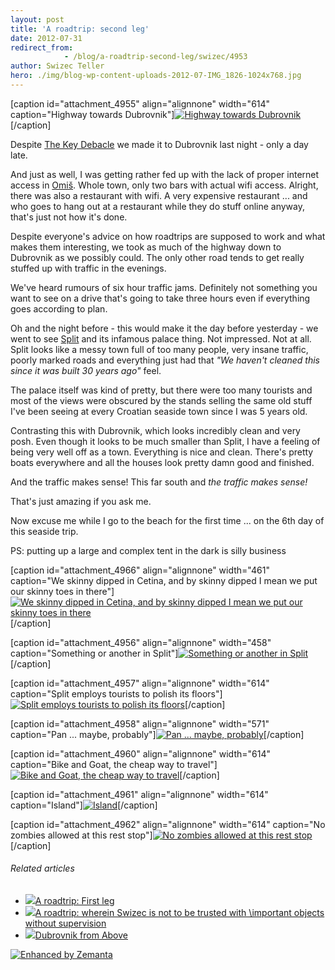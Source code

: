 ```yaml
---
layout: post
title: 'A roadtrip: second leg'
date: 2012-07-31
redirect_from: 
            - /blog/a-roadtrip-second-leg/swizec/4953
author: Swizec Teller
hero: ./img/blog-wp-content-uploads-2012-07-IMG_1826-1024x768.jpg
---
```

\[caption id="attachment_4955" align="alignnone" width="614" caption="Highway towards Dubrovnik"][![Highway towards Dubrovnik](./img/blog-wp-content-uploads-2012-07-IMG_1826-1024x768.jpg "Highway towards Dubrovnik")](http://swizec.com/blog/wp-content/uploads/2012/07/IMG_1826.jpg)\[/caption]



Despite [The Key Debacle](http://swizec.com/blog/a-roadtrip-wherein-swizec-is-not-to-be-trusted-with-\important-objects-without-supervision/swizec/4923 "A roadtrip: wherein Swizec is not to be trusted with \\important objects without supervision") we made it to Dubrovnik last night - only a day late.



And just as well, I was getting rather fed up with the lack of proper internet access in [Omiš](<http://maps.google.com/maps?ll=43.4333333333,16.6833333333&spn=0.1,0.1&q=43.4333333333,16.6833333333 (Omi%C5%A1)&t=h> "Omiš"). Whole town, only two bars with actual wifi access. Alright, there was also a restaurant with wifi. A very expensive restaurant ... and who goes to hang out at a restaurant while they do stuff online anyway, that's just not how it's done.



Despite everyone's advice on how roadtrips are supposed to work and what makes them interesting, we took as much of the highway down to Dubrovnik as we possibly could. The only other road tends to get really stuffed up with traffic in the evenings.



We've heard rumours of six hour traffic jams. Definitely not something you want to see on a drive that's going to take three hours even if everything goes according to plan.



Oh and the night before - this would make it the day before yesterday - we went to see [Split](<http://maps.google.com/maps?ll=43.5,16.4333333333&spn=0.1,0.1&q=43.5,16.4333333333 (Split%2C%20Croatia)&t=h> "Split, Croatia") and its infamous palace thing. Not impressed. Not at all. Split looks like a messy town full of too many people, very insane traffic, poorly marked roads and everything just had that _"We haven't cleaned this since it was built 30 years ago"_ feel.



The palace itself was kind of pretty, but there were too many tourists and most of the views were obscured by the stands selling the same old stuff I've been seeing at every Croatian seaside town since I was 5 years old.



Contrasting this with Dubrovnik, which looks incredibly clean and very posh. Even though it looks to be much smaller than Split, I have a feeling of being very well off as a town. Everything is nice and clean. There's pretty boats everywhere and all the houses look pretty damn good and finished.



And the traffic makes sense! This far south and _the traffic makes sense!_



That's just amazing if you ask me.



Now excuse me while I go to the beach for the first time ... on the 6th day of this seaside trip.



PS: putting up a large and complex tent in the dark is silly business



\[caption id="attachment_4966" align="alignnone" width="461" caption="We skinny dipped in Cetina, and by skinny dipped I mean we put our skinny toes in there"][![We skinny dipped in Cetina, and by skinny dipped I mean we put our skinny toes in there](./img/blog-wp-content-uploads-2012-07-IMG_1727-768x1024.jpg "We skinny dipped in Cetina, and by skinny dipped I mean we put our skinny toes in there")](http://swizec.com/blog/wp-content/uploads/2012/07/IMG_1727.jpg)\[/caption]



\[caption id="attachment_4956" align="alignnone" width="458" caption="Something or another in Split"][![Something or another in Split](./img/blog-wp-content-uploads-2012-07-photo5-e1343743830702-764x1024.jpg "Something or another in Split")](http://swizec.com/blog/wp-content/uploads/2012/07/photo5.jpeg)\[/caption]



\[caption id="attachment_4957" align="alignnone" width="614" caption="Split employs tourists to polish its floors"][![Split employs tourists to polish its floors](./img/blog-wp-content-uploads-2012-07-IMG_1756-1024x768.jpg "Split employs tourists to polish its floors")](http://swizec.com/blog/wp-content/uploads/2012/07/IMG_1756.jpg)\[/caption]



\[caption id="attachment_4958" align="alignnone" width="571" caption="Pan ... maybe, probably"][![Pan ... maybe, probably](http://swizec.com/blog/wp-content/uploads/2012/07/glava.jpg "Pan ... maybe, probably")](./img/blog-wp-content-uploads-2012-07-glava.jpg)\[/caption]



\[caption id="attachment_4960" align="alignnone" width="614" caption="Bike and Goat, the cheap way to travel"][![Bike and Goat, the cheap way to travel](./img/blog-wp-content-uploads-2012-07-IMG_1830-1024x768.jpg "Bike and Goat, the cheap way to travel")](http://swizec.com/blog/wp-content/uploads/2012/07/IMG_1830.jpg)\[/caption]



\[caption id="attachment_4961" align="alignnone" width="614" caption="Island"][![Island](./img/blog-wp-content-uploads-2012-07-IMG_18541-1024x768.jpg "Island")](http://swizec.com/blog/wp-content/uploads/2012/07/IMG_18541.jpg)\[/caption]



\[caption id="attachment_4962" align="alignnone" width="614" caption="No zombies allowed at this rest stop"][![No zombies allowed at this rest stop](./img/blog-wp-content-uploads-2012-07-IMG_1872-1024x768.jpg "No zombies allowed at this rest stop")](http://swizec.com/blog/wp-content/uploads/2012/07/IMG_1872.jpg)\[/caption]

###### Related articles

- [![](http://i.zemanta.com/103068899_80_80.jpg)](http://swizec.com/blog/a-roadtrip-first-leg/swizec/4906)[A roadtrip: First leg](http://swizec.com/blog/a-roadtrip-first-leg/swizec/4906)
- [![](http://i.zemanta.com/103324153_80_80.jpg)](http://swizec.com/blog/a-roadtrip-wherein-swizec-is-not-to-be-trusted-with-\important-objects-without-supervision/swizec/4923)[A roadtrip: wherein Swizec is not to be trusted with \\important objects without supervision](http://swizec.com/blog/a-roadtrip-wherein-swizec-is-not-to-be-trusted-with-\important-objects-without-supervision/swizec/4923)
- [![](http://i.zemanta.com/102579870_80_80.jpg)](http://www.chrystal-clear.com/2012/07/dubrovnik-from-above/)[Dubrovnik from Above](http://www.chrystal-clear.com/2012/07/dubrovnik-from-above/)

[![Enhanced by Zemanta](http://img.zemanta.com/zemified_e.png?x-id=b316a8e0-9e7b-4f09-b181-17635186ba0b)](http://www.zemanta.com/?px "Enhanced by Zemanta")